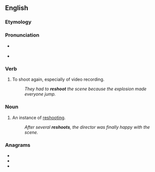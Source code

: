 {{also|re-shoot}}
==English==

===Etymology===
{{prefix|re-|shoot|lang=en}}

===Pronunciation===
* {{q|verb}} {{IPA|/ɹiːˈʃuːt/|lang=en}}
* {{q|noun}} {{IPA|/ˈɹiːʃuːt/|lang=en}}

===Verb===
{{en-verb|reshoots|reshooting|reshot}}
# To shoot again, especially of video recording.
#: ''They had to '''reshoot''' the scene because the explosion made everyone jump.''

===Noun===
{{en-noun}}

# An instance of [[reshooting]].
#: ''After several '''reshoots''', the director was finally happy with the scene.''

===Anagrams===
* {{l|en|hooters}}
* {{l|en|shooter}}
* {{l|en|soother}}